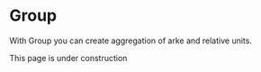 
# Group

With Group you can create aggregation of arke and relative units.

<Callout type="warning">
    This page is under construction
</Callout>
